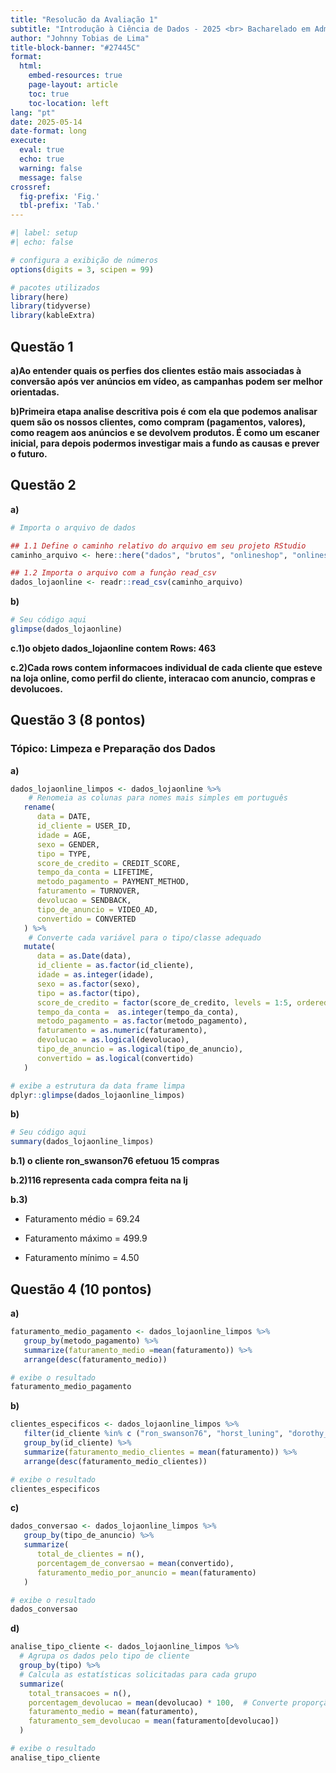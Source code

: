 ```yaml
---
title: "Resolucão da Avaliação 1"
subtitle: "Introdução à Ciência de Dados - 2025 <br> Bacharelado em Administração"
author: "Johnny Tobias de Lima"
title-block-banner: "#27445C"
format:
  html:
    embed-resources: true
    page-layout: article
    toc: true
    toc-location: left
lang: "pt"
date: 2025-05-14
date-format: long
execute: 
  eval: true
  echo: true
  warning: false
  message: false
crossref:
  fig-prefix: 'Fig.'
  tbl-prefix: 'Tab.'
---
```



```r
#| label: setup
#| echo: false

# configura a exibição de números
options(digits = 3, scipen = 99)

# pacotes utilizados
library(here)
library(tidyverse)
library(kableExtra)
```



## Questão 1 


**a)Ao entender quais os perfies dos clientes estão mais associadas à               conversão após ver anúncios em vídeo, as campanhas podem ser melhor orientadas.** 


**b)Primeira etapa analise descritiva pois é com ela que podemos analisar  quem são os nossos clientes, como compram (pagamentos, valores), como reagem aos anúncios e se devolvem produtos. É como um escaner inicial, para depois podermos investigar mais a fundo as causas e prever o futuro.** 




## Questão 2 


**a)** 

```r

# Importa o arquivo de dados

## 1.1 Define o caminho relativo do arquivo em seu projeto RStudio
caminho_arquivo <- here::here("dados", "brutos", "onlineshop", "onlineshop.csv")

## 1.2 Importa o arquivo com a funçào read_csv
dados_lojaonline <- readr::read_csv(caminho_arquivo)

```


**b)** 

```r

# Seu código aqui
glimpse(dados_lojaonline)
```


**c.1)o objeto dados_lojaonline contem Rows: 463** 



**c.2)Cada rows contem informacoes individual de cada cliente que esteve na loja online, como perfil do cliente, interacao com anuncio, compras e devolucoes.** 




## Questão 3 (8 pontos)

### Tópico: Limpeza e Preparação dos Dados 

**a)** 

```r

dados_lojaonline_limpos <- dados_lojaonline %>% 
    # Renomeia as colunas para nomes mais simples em português
   rename(
      data = DATE,
      id_cliente = USER_ID,
      idade = AGE,
      sexo = GENDER,
      tipo = TYPE,
      score_de_credito = CREDIT_SCORE,
      tempo_da_conta = LIFETIME,
      metodo_pagamento = PAYMENT_METHOD,
      faturamento = TURNOVER,
      devolucao = SENDBACK,
      tipo_de_anuncio = VIDEO_AD,
      convertido = CONVERTED
   ) %>% 
    # Converte cada variável para o tipo/classe adequado
   mutate(
      data = as.Date(data),
      id_cliente = as.factor(id_cliente),
      idade = as.integer(idade),
      sexo = as.factor(sexo),
      tipo = as.factor(tipo),
      score_de_credito = factor(score_de_credito, levels = 1:5, ordered = TRUE),
      tempo_da_conta =  as.integer(tempo_da_conta),
      metodo_pagamento = as.factor(metodo_pagamento),
      faturamento = as.numeric(faturamento),
      devolucao = as.logical(devolucao),
      tipo_de_anuncio = as.logical(tipo_de_anuncio),
      convertido = as.logical(convertido)
   )

# exibe a estrutura da data frame limpa
dplyr::glimpse(dados_lojaonline_limpos)
```


**b)** 

```r

# Seu código aqui
summary(dados_lojaonline_limpos)

```


**b.1) o cliente ron_swanson76 efetuou  15 compras**


**b.2)116 representa cada compra feita na lj ** 


**b.3) ** 

- Faturamento médio = 69.24

- Faturamento máximo = 499.9

- Faturamento mínimo = 4.50




## Questão 4 (10 pontos)

 
**a)** 


```r

faturamento_medio_pagamento <- dados_lojaonline_limpos %>% 
   group_by(metodo_pagamento) %>% 
   summarize(faturamento_medio =mean(faturamento)) %>% 
   arrange(desc(faturamento_medio))

# exibe o resultado
faturamento_medio_pagamento
```



**b)** 


```r

clientes_especificos <- dados_lojaonline_limpos %>% 
   filter(id_cliente %in% c ("ron_swanson76", "horst_luning", "dorothy_parker")) %>% 
   group_by(id_cliente) %>% 
   summarize(faturamento_medio_clientes = mean(faturamento)) %>% 
   arrange(desc(faturamento_medio_clientes))

# exibe o resultado
clientes_especificos
```



**c)** 


```r

dados_conversao <- dados_lojaonline_limpos %>% 
   group_by(tipo_de_anuncio) %>% 
   summarize(
      total_de_clientes = n(),
      porcentagem_de_conversao = mean(convertido),
      faturamento_medio_por_anuncio = mean(faturamento)
   )

# exibe o resultado 
dados_conversao
```



**d)** 


```r

analise_tipo_cliente <- dados_lojaonline_limpos %>%
  # Agrupa os dados pelo tipo de cliente
  group_by(tipo) %>%
  # Calcula as estatísticas solicitadas para cada grupo
  summarize(
    total_transacoes = n(),
    porcentagem_devolucao = mean(devolucao) * 100,  # Converte proporção para porcentagem
    faturamento_medio = mean(faturamento),
    faturamento_sem_devolucao = mean(faturamento[devolucao])
  )

# exibe o resultado 
analise_tipo_cliente
```





